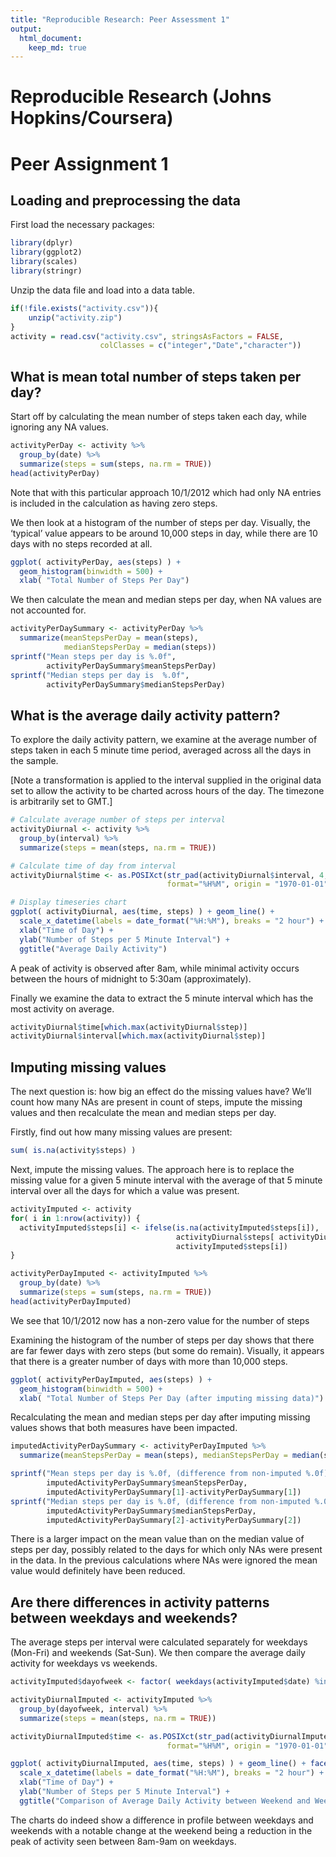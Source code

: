 ```yaml
---
title: "Reproducible Research: Peer Assessment 1"
output: 
  html_document:
    keep_md: true
---
```


Reproducible Research (Johns Hopkins/Coursera)  
==============================================
Peer Assignment 1
===================

## Loading and preprocessing the data

First load the necessary packages:
```r
library(dplyr)
library(ggplot2)
library(scales)
library(stringr)
```

Unzip the data file and load into a data table.
```r
if(!file.exists("activity.csv")){
    unzip("activity.zip")
}
activity = read.csv("activity.csv", stringsAsFactors = FALSE, 
                    colClasses = c("integer","Date","character"))
```

## What is mean total number of steps taken per day?

Start off by calculating the mean number of steps taken each day, while ignoring any NA values.  

```r
activityPerDay <- activity %>%
  group_by(date) %>%
  summarize(steps = sum(steps, na.rm = TRUE))
head(activityPerDay)
```

Note that with this particular approach 10/1/2012 which had only NA entries is included in the calculation as having zero steps.

We then look at a histogram of the number of steps per day.  Visually, the 'typical' value appears to be around 10,000 steps in day, while there are 10 days with no steps recorded at all.

```r
ggplot( activityPerDay, aes(steps) ) + 
  geom_histogram(binwidth = 500) + 
  xlab( "Total Number of Steps Per Day")
```


We then calculate the mean and median steps per day, when NA values are not accounted for.
```r
activityPerDaySummary <- activityPerDay %>%
  summarize(meanStepsPerDay = mean(steps), 
            medianStepsPerDay = median(steps))
sprintf("Mean steps per day is %.0f",
        activityPerDaySummary$meanStepsPerDay)
sprintf("Median steps per day is  %.0f", 
        activityPerDaySummary$medianStepsPerDay)
```
## What is the average daily activity pattern?

To explore the daily activity pattern, we examine at the average number of steps taken in each 5 minute time period, averaged across all the days in the sample.  

[Note a transformation is applied to the interval supplied in the original data set to allow the activity to be charted across hours of the day.  The timezone is arbitrarily set to GMT.]
```r
# Calculate average number of steps per interval
activityDiurnal <- activity %>%
  group_by(interval) %>%
  summarize(steps = mean(steps, na.rm = TRUE))

# Calculate time of day from interval
activityDiurnal$time <- as.POSIXct(str_pad(activityDiurnal$interval, 4, "left", "0"),
                                   format="%H%M", origin = "1970-01-01", "GMT")

# Display timeseries chart
ggplot( activityDiurnal, aes(time, steps) ) + geom_line() +
  scale_x_datetime(labels = date_format("%H:%M"), breaks = "2 hour") +
  xlab("Time of Day") +
  ylab("Number of Steps per 5 Minute Interval") +
  ggtitle("Average Daily Activity")
```

A peak of activity is observed after 8am, while minimal activity occurs between the hours of midnight to 5:30am (approximately).

Finally we examine the data to extract the 5 minute interval which has the most activity on average.

```r
activityDiurnal$time[which.max(activityDiurnal$step)]
activityDiurnal$interval[which.max(activityDiurnal$step)]
```

## Imputing missing values

The next question is: how big an effect do the missing values have?  We'll count how many NAs are present in count of steps, impute the missing values and then recalculate the mean and median steps per day.

Firstly, find out how many missing values are present:
```r
sum( is.na(activity$steps) )
```

Next, impute the missing values.  The approach here is to replace the missing value for a given 5 minute interval with the average of that 5 minute interval over all the days for which a value was present.

```r
activityImputed <- activity
for( i in 1:nrow(activity)) {
  activityImputed$steps[i] <- ifelse(is.na(activityImputed$steps[i]), 
                                     activityDiurnal$steps[ activityDiurnal$interval == activityImputed$interval[i]],
                                     activityImputed$steps[i]) 
}

activityPerDayImputed <- activityImputed %>%
  group_by(date) %>%
  summarize(steps = sum(steps, na.rm = TRUE))
head(activityPerDayImputed)
```
We see that 10/1/2012 now has a non-zero value for the number of steps  

Examining the histogram of the number of steps per day shows that there are far fewer days with zero steps (but some do remain). Visually, it appears that there is a greater number of days with more than 10,000 steps.

```r
ggplot( activityPerDayImputed, aes(steps) ) + 
  geom_histogram(binwidth = 500) + 
  xlab( "Total Number of Steps Per Day (after imputing missing data)")
```

Recalculating the mean and median steps per day after imputing missing values shows that both measures have been impacted.

```r
imputedActivityPerDaySummary <- activityPerDayImputed %>%
  summarize(meanStepsPerDay = mean(steps), medianStepsPerDay = median(steps))

sprintf("Mean steps per day is %.0f, (difference from non-imputed %.0f)",
        imputedActivityPerDaySummary$meanStepsPerDay, 
        imputedActivityPerDaySummary[1]-activityPerDaySummary[1])
sprintf("Median steps per day is %.0f, (difference from non-imputed %.0f)", 
        imputedActivityPerDaySummary$medianStepsPerDay,
        imputedActivityPerDaySummary[2]-activityPerDaySummary[2])
```


There is a larger impact on the mean value than on the median value of steps per day, possibly related to the days for which only NAs were present in the data.  In the previous calculations where NAs were ignored the mean value would definitely have been reduced.


## Are there differences in activity patterns between weekdays and weekends?

The average steps per interval were calculated separately for weekdays (Mon-Fri) and weekends (Sat-Sun).  We then compare the average daily activity for weekdays vs weekends.

```r
activityImputed$dayofweek <- factor( weekdays(activityImputed$date) %in% c( "Sunday", "Saturday"), labels=c("weekend", "weekday"))

activityDiurnalImputed <- activityImputed %>%
  group_by(dayofweek, interval) %>%
  summarize(steps = mean(steps, na.rm = TRUE))

activityDiurnalImputed$time <- as.POSIXct(str_pad(activityDiurnalImputed$interval, 4, "left", "0"),
                                   format="%H%M", origin = "1970-01-01", "GMT")

ggplot( activityDiurnalImputed, aes(time, steps) ) + geom_line() + facet_grid( dayofweek ~ .) +
  scale_x_datetime(labels = date_format("%H:%M"), breaks = "2 hour") +
  xlab("Time of Day") +
  ylab("Number of Steps per 5 Minute Interval") +
  ggtitle("Comparison of Average Daily Activity between Weekend and Weekdays")
```

The charts do indeed show a difference in profile between weekdays and weekends with a notable change at the weekend being a reduction in the peak of activity seen between 8am-9am on weekdays.

```r
```
